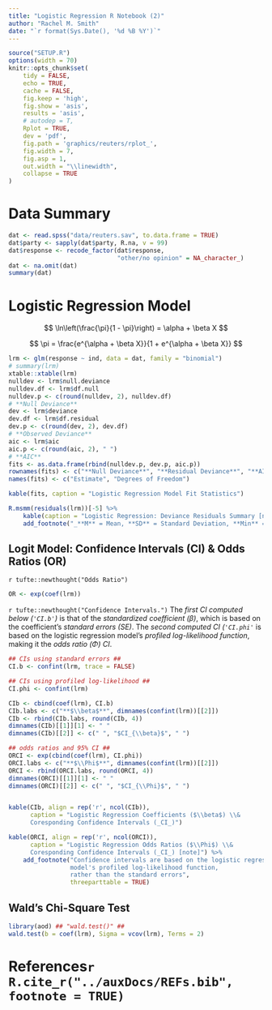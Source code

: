 ```yaml
---
title: "Logistic Regression R Notebook (2)"
author: "Rachel M. Smith"
date: "`r format(Sys.Date(), '%d %B %Y')`"
---
```


```r
source("SETUP.R")
options(width = 70)
knitr::opts_chunk$set(
    tidy = FALSE,
    echo = TRUE,
    cache = FALSE,
    fig.keep = 'high',
    fig.show = 'asis',
    results = 'asis',
    # autodep = T,
    Rplot = TRUE,
    dev = 'pdf',
    fig.path = 'graphics/reuters/rplot_',
    fig.width = 7,
    fig.asp = 1,
    out.width = "\\linewidth",
    collapse = TRUE
)
```

# Data Summary

```r
dat <- read.spss("data/reuters.sav", to.data.frame = TRUE)
dat$party <- sapply(dat$party, R.na, v = 99)
dat$response <- recode_factor(dat$response, 
                              "other/no opinion" = NA_character_)
dat <- na.omit(dat)
summary(dat)

```

# Logistic Regression Model

$$ \ln\left(\frac{\pi}{1 - \pi}\right) = \alpha + \beta X $$

$$ \pi = \frac{e^{\alpha + \beta X}}{1 + e^{\alpha + \beta X}} $$


```r
lrm <- glm(response ~ ind, data = dat, family = "binomial")
# summary(lrm)
xtable::xtable(lrm)
nulldev <- lrm$null.deviance
nulldev.df <- lrm$df.null
nulldev.p <- c(round(nulldev, 2), nulldev.df)
# **Null Deviance**
dev <- lrm$deviance
dev.df <- lrm$df.residual
dev.p <- c(round(dev, 2), dev.df)
# **Observed Deviance**
aic <- lrm$aic
aic.p <- c(round(aic, 2), " ")
# **AIC**
fits <- as.data.frame(rbind(nulldev.p, dev.p, aic.p))
rownames(fits) <- c("**Null Deviance**", "**Residual Deviance**", "**AIC**")
names(fits) <- c("Estimate", "Degrees of Freedom")
```

```r
kable(fits, caption = "Logistic Regression Model Fit Statistics")

R.msmm(residuals(lrm))[-5] %>%
    kable(caption = "Logistic Regression: Deviance Residuals Summary [note]") %>%
    add_footnote("_**M** = Mean, **SD** = Standard Deviation, **Min** = Minimum, \\& **Max** = Maximimum_", threeparttable = TRUE)
```

## Logit Model: Confidence Intervals (CI) \& Odds Ratios (OR)

`r tufte::newthought("Odds Ratio")`


```r
OR <- exp(coef(lrm)) 
```


`r tufte::newthought("Confidence Intervals.")` The _first CI computed below (`'CI.b'`)_ is that of the _standardized coefficient ($\beta$)_, which is based on the coefficient's _standard errors (SE)_. The _second computed CI (`'CI.phi'`_ is based on the logistic regression model's _profiled log-likelihood function_, making it the _odds ratio ($\Phi$) CI_. 


```r
## CIs using standard errors ##
CI.b <- confint(lrm, trace = FALSE)

## CIs using profiled log-likelihood ##
CI.phi <- confint(lrm)

```



```r
CIb <- cbind(coef(lrm), CI.b)
CIb.labs <- c("**$\\beta$**", dimnames(confint(lrm))[[2]])
CIb <- rbind(CIb.labs, round(CIb, 4))
dimnames(CIb)[[1]][1] <- " "
dimnames(CIb)[[2]] <- c(" ", "$CI_{\\beta}$", " ")

## odds ratios and 95% CI ##
ORCI <- exp(cbind(coef(lrm), CI.phi))
ORCI.labs <- c("**$\\Phi$**", dimnames(confint(lrm))[[2]])
ORCI <- rbind(ORCI.labs, round(ORCI, 4))
dimnames(ORCI)[[1]][1] <- " "
dimnames(ORCI)[[2]] <- c(" ", "$CI_{\\Phi}$", " ")


kable(CIb, align = rep('r', ncol(CIb)), 
      caption = "Logistic Regression Coefficients ($\\beta$) \\& 
      Coresponding Confidence Intervals (_CI_)")

kable(ORCI, align = rep('r', ncol(ORCI)), 
      caption = "Logistic Regression Odds Ratios ($\\Phi$) \\& 
      Coresponding Confidence Intervals (_CI_) [note]") %>%
    add_footnote("Confidence intervals are based on the logistic regression 
                 model's profiled log-likelihood function, 
                 rather than the standard errors", 
                 threeparttable = TRUE)
```


## Wald's Chi-Square Test


```r
library(aod) ## "wald.test()" ##
wald.test(b = coef(lrm), Sigma = vcov(lrm), Terms = 2)
```


\newpage
# References`r R.cite_r("../auxDocs/REFs.bib", footnote = TRUE)`

